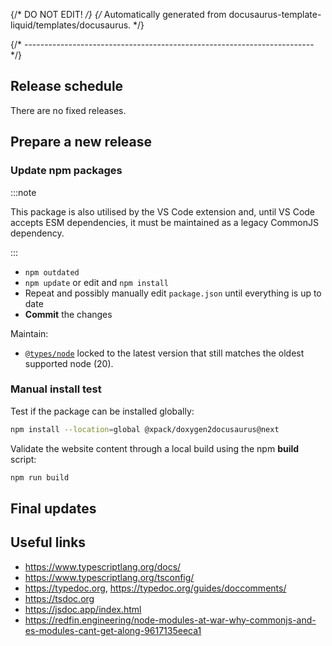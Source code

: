 {/* DO NOT EDIT! */}
{/* Automatically generated from docusaurus-template-liquid/templates/docusaurus. */}





{/* ------------------------------------------------------------------------ */}

<CommonPrerequisites nodeVersion="20.0.0" nodeVersionMajor="20"/>

<CommonGetProjectSources />

## Release schedule

There are no fixed releases.

## Prepare a new release

<CommonCheckGit />

### Update npm packages

:::note

This package is also utilised by the VS Code extension and, until VS Code
accepts ESM dependencies, it must be
maintained as a legacy CommonJS dependency.

:::

- `npm outdated`
- `npm update` or edit and `npm install`
- Repeat and possibly manually edit `package.json` until everything is
  up to date
- **Commit** the changes

Maintain:

- [`@types/node`](https://www.npmjs.com/package/@types/node?activeTab=versions)
  locked to the latest version that still matches the oldest supported node (20).

<ProjectDependenciesDetails />

<CommonIncreaseVersion />

<CommonUpdateWebsiteConfig />

<CommonGenerateWebsiteCommons />

<CommonStartLocalWebServer />

<CommonFixOpenIssues />

<CommonUpdateChangelog />

<CommonPrepareRelease />

<CommonSetNewVersion />

<CommonCiTests />

<CommonPrepareNewBlogPost />

<CommonPublishRelease />

### Manual install test

Test if the package can be installed globally:

```bash
npm install --location=global @xpack/doxygen2docusaurus@next
```

Validate the website content through a local build using the npm **build** script:

```sh
npm run build
```

<CommonPrepareWebsite />

<CommonBuildWebsiteLocally />

<CommonPublishWebsite />

## Final updates

<CommonUpdateMainBranch />

<CommonCloseOpenIssues />

<CommonCloseMilestone />

<CommonTagNpmLatest />

<CommonShareOnTwitter />

<CommonAnalytics />

## Useful links

- https://www.typescriptlang.org/docs/
- https://www.typescriptlang.org/tsconfig/
- https://typedoc.org, https://typedoc.org/guides/doccomments/
- https://tsdoc.org
- https://jsdoc.app/index.html
- https://redfin.engineering/node-modules-at-war-why-commonjs-and-es-modules-cant-get-along-9617135eeca1

<ProjectMore />
